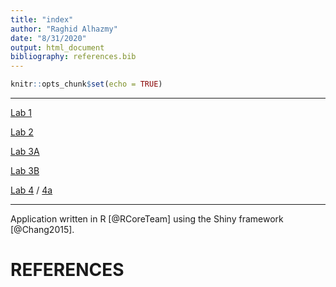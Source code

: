 ```yaml
---
title: "index"
author: "Raghid Alhazmy"
date: "8/31/2020"
output: html_document
bibliography: references.bib
---
```


```r
knitr::opts_chunk$set(echo = TRUE)
```
--------------------------

[Lab 1](lab1_Raghid.html)

[Lab 2](Lab-2.html)

[Lab 3A](Lab3A.html)

[Lab 3B](Lab3B.html)

[Lab 4](Lab4.html) /
[4a](4a.html)


-------------------------
Application written in R [@RCoreTeam] using the Shiny framework [@Chang2015].

# REFERENCES